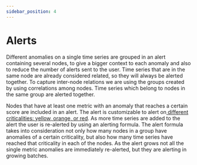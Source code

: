```yaml
---
sidebar_position: 4
---
```


# Alerts

Different anomalies on a single time series are grouped in an alert containing several nodes, to give a bigger context to each anomaly and also to reduce the number of alerts sent to the user. Time series that are in the same node are already considered related, so they will always be alerted together. To capture inter-node relations we are using the groups created by using correlations among nodes. Time series which belong to nodes in the same group are alerted together.

Nodes that have at least one metric with an anomaly that reaches a certain score are included in an alert. The alert is customizable to alert on[ different criticalities: yellow, orange, or red](https://customer.support.eyer.ai/plugins/servlet/servicedesk/customer/confluence/shim/spaces/~71202014c18b381e8747c88cc474c7124636f1/pages/9044073/Univariate+anomaly+detection#Criticality-of-the-anomaly). As more time series are added to the alert the user is re-alerted by using an alerting formula. The alert formula takes into consideration not only how many nodes in a group have anomalies of a certain criticality, but also how many time series have reached that criticality in each of the nodes.  As the alert grows not all the single metric anomalies are immediately re-alerted, but they are alerting in growing batches.
